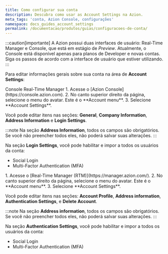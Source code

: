 ```yaml
---
title: Como configurar sua conta
description: Descubra como usar as Account Settings na Azion.
meta_tags: 'conta, Azion Console, configurações'
namespace: docs_guides_account_settings
permalink: /documentacao/produtos/guias/configuracoes-de-conta/
---
```



:::caution[importante]
A Azion possui duas interfaces de usuário: Real-Time Manager e Console, que está em estágio de *Preview*. Atualmente, o Console está disponível apenas para planos de Developer e novas contas. Siga os passos de acordo com a interface de usuário que estiver utilizando.
:::

Para editar informações gerais sobre sua conta na área de **Account Settings**:

<Tabs client:visible>
    <Fragment slot="tab.console">Console</Fragment>
    <Fragment slot="tab.rtm">Real-Time Manager</Fragment>

<Fragment slot="panel.console">
1. Acesse o [Azion Console](https://console.azion.com).
2. No canto superior direito da página, selecione o menu do avatar. Este é o **Account menu**.
3. Selecione **Account Settings**.

Você pode editar itens nas seções: **General**, **Company Information**, **Address Information** e **Login Settings**.

:::note
Na seção **Address Information**, todos os campos são obrigatórios. Se você não preencher todos eles, não poderá salvar suas alterações.
:::

Na seção **Login Settings**, você pode habilitar e impor a todos os usuários da conta:

- Social Login
- Multi-Factor Authentication (MFA)
</Fragment>

<Fragment slot="panel.rtm">
1. Acesse o [Real-Time Manager (RTM)](https://manager.azion.com/).
2. No canto superior direito da página, selecione o menu do avatar. Este é o **Account menu**.
3. Selecione **Account Settings**.

Você pode editar itens nas seções: **Account Profile**, **Address information**, **Authentication Settings**, e **Delete Account**.

:::note
Na seção **Address information**, todos os campos são obrigatórios. Se você não preencher todos eles, não poderá salvar suas alterações.
:::

Na seção **Authentication Settings**, você pode habilitar e impor a todos os usuários da conta:

- Social Login
- Multi-Factor Authentication (MFA)
</Fragment>

</Tabs>
